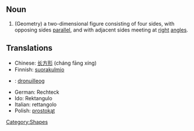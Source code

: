 ==Noun==
# (Geometry) a two-dimensional figure consisting of four sides, with opposing sides [[parallel]], and with adjacent sides meeting at [[right]] [[angle]]s.

==Translations==
*Chinese: [[长方形]] (cháng fāng xíng)
*Finnish: [[suorakulmio]]
*{{ga}}: [[dronuilleog]]
*German: Rechteck
*Ido: Rektangulo
*Italian:  rettangolo
*Polish: [[prostokąt]]

[[Category:Shapes]]